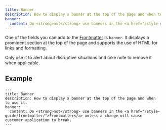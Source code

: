 ```yaml
---
title: Banner
description: How to display a banner at the top of the page and when to use it.
banner:
  content: Do <strong>not</strong> use banners in the <a href="/style-guide/frontmatter/">Frontmatter</a> unless a change will cause customer application to break.
---
```



One of the fields you can add to the [Frontmatter](/style-guide/frontmatter/) is `banner`. It displays a prominent section at the top of the page and supports the use of HTML for links and formatting.

Only use it to alert about disruptive situations and take note to remove it when applicable.

## Example

```mdx wrap
---
title: Banner
description: How to display a banner at the top of the page and when to use it.
banner:
  content: Do <strong>not</strong> use banners in the <a href="/style-guide/frontmatter/">Frontmatter</a> unless a change will cause customer application to break.
---
```